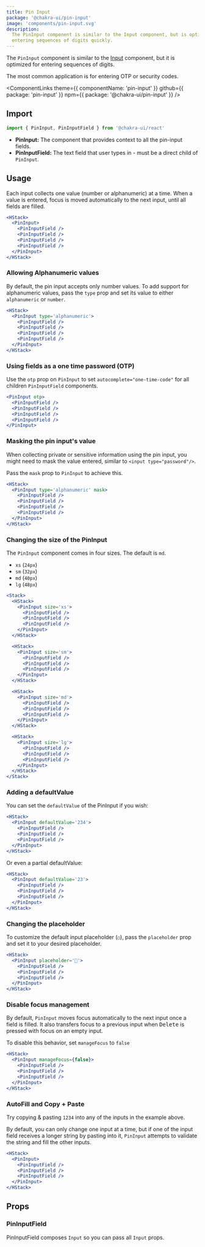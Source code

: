 ```yaml
---
title: Pin Input
package: '@chakra-ui/pin-input'
image: 'components/pin-input.svg'
description:
  The PinInput component is similar to the Input component, but is optimized for
  entering sequences of digits quickly.
---
```


The `PinInput` component is similar to the [Input](/docs/form/input) component,
but it is optimized for entering sequences of digits.

The most common application is for entering OTP or security codes.

<ComponentLinks
  theme={{ componentName: 'pin-input' }}
  github={{ package: 'pin-input' }}
  npm={{ package: '@chakra-ui/pin-input' }}
/>

<carbon-ad></carbon-ad>

## Import

```js
import { PinInput, PinInputField } from '@chakra-ui/react'
```

- **PinInput:** The component that provides context to all the pin-input fields.
- **PinInputField:** The text field that user types in - must be a direct child
  of `PinInput`.

## Usage

Each input collects one value (number or alphanumeric) at a time. When a value
is entered, focus is moved automatically to the next input, until all fields are
filled.

```jsx
<HStack>
  <PinInput>
    <PinInputField />
    <PinInputField />
    <PinInputField />
    <PinInputField />
  </PinInput>
</HStack>
```

### Allowing Alphanumeric values

By default, the pin input accepts only number values. To add support for
alphanumeric values, pass the `type` prop and set its value to either
`alphanumeric` or `number`.

```jsx
<HStack>
  <PinInput type='alphanumeric'>
    <PinInputField />
    <PinInputField />
    <PinInputField />
    <PinInputField />
  </PinInput>
</HStack>
```

### Using fields as a one time password (OTP)

Use the `otp` prop on `PinInput` to set `autocomplete="one-time-code"` for all
children `PinInputField` components.

```jsx
<PinInput otp>
  <PinInputField />
  <PinInputField />
  <PinInputField />
  <PinInputField />
</PinInput>
```

### Masking the pin input's value

When collecting private or sensitive information using the pin input, you might
need to mask the value entered, similar to `<input type="password"/>`.

Pass the `mask` prop to `PinInput` to achieve this.

```jsx
<HStack>
  <PinInput type='alphanumeric' mask>
    <PinInputField />
    <PinInputField />
    <PinInputField />
    <PinInputField />
  </PinInput>
</HStack>
```

### Changing the size of the PinInput

The `PinInput` component comes in four sizes. The default is `md`.

- `xs` (`24px`)
- `sm` (`32px`)
- `md` (`40px`)
- `lg` (`48px`)

```jsx
<Stack>
  <HStack>
    <PinInput size='xs'>
      <PinInputField />
      <PinInputField />
      <PinInputField />
    </PinInput>
  </HStack>

  <HStack>
    <PinInput size='sm'>
      <PinInputField />
      <PinInputField />
      <PinInputField />
    </PinInput>
  </HStack>

  <HStack>
    <PinInput size='md'>
      <PinInputField />
      <PinInputField />
      <PinInputField />
    </PinInput>
  </HStack>

  <HStack>
    <PinInput size='lg'>
      <PinInputField />
      <PinInputField />
      <PinInputField />
    </PinInput>
  </HStack>
</Stack>
```

### Adding a defaultValue

You can set the `defaultValue` of the PinInput if you wish:

```jsx
<HStack>
  <PinInput defaultValue='234'>
    <PinInputField />
    <PinInputField />
    <PinInputField />
  </PinInput>
</HStack>
```

Or even a partial defaultValue:

```jsx
<HStack>
  <PinInput defaultValue='23'>
    <PinInputField />
    <PinInputField />
    <PinInputField />
  </PinInput>
</HStack>
```

### Changing the placeholder

To customize the default input placeholder (`○`), pass the `placeholder` prop
and set it to your desired placeholder.

```jsx
<HStack>
  <PinInput placeholder='🥳'>
    <PinInputField />
    <PinInputField />
    <PinInputField />
  </PinInput>
</HStack>
```

### Disable focus management

By default, `PinInput` moves focus automatically to the next input once a field
is filled. It also transfers focus to a previous input when <kbd>Delete</kbd> is
pressed with focus on an empty input.

To disable this behavior, set `manageFocus` to `false`

```jsx
<HStack>
  <PinInput manageFocus={false}>
    <PinInputField />
    <PinInputField />
    <PinInputField />
  </PinInput>
</HStack>
```

### AutoFill and Copy + Paste

Try copying & pasting `1234` into any of the inputs in the example above.

By default, you can only change one input at a time, but if one of the input
field receives a longer string by pasting into it, `PinInput` attempts to
validate the string and fill the other inputs.

```jsx
<HStack>
  <PinInput>
    <PinInputField />
    <PinInputField />
    <PinInputField />
  </PinInput>
</HStack>
```

## Props

<PropsTable of='PinInput' />

### PinInputField

PinInputField composes `Input` so you can pass all `Input` props.

<PropsTable of='Input' />
